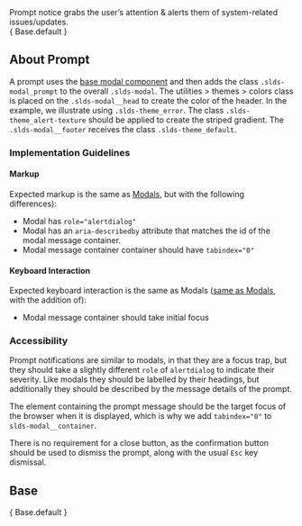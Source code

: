
<div className="doc lead">
  Prompt notice grabs the user’s attention & alerts them of system-related issues/updates.
</div>

<CodeView exampleOnly>
  { Base.default }
</CodeView>

## About Prompt
A prompt uses the [base modal component](/components/modals) and then adds the class `.slds-modal_prompt` to the overall `.slds-modal`. The utilities > themes > colors class is placed on the `.slds-modal__head` to create the color of the header. In the example, we illustrate using `.slds-theme_error`. The class `.slds-theme_alert-texture` should be applied to create the striped gradient. The `.slds-modal__footer` receives the class `.slds-theme_default`.

### Implementation Guidelines

#### Markup

Expected markup is the same as [Modals](/components/modals), but with the following differences):
- Modal has `role="alertdialog"`
- Modal has an `aria-describedby` attribute that matches the id of the modal message container.
- Modal message container container should have `tabindex="0"`

#### Keyboard Interaction

Expected keyboard interaction is the same as Modals ([same as Modals](/components/modals), with the addition of):
- Modal message container should take initial focus

### Accessibility
Prompt notifications are similar to modals, in that they are a focus trap, but they should take a slightly different `role` of `alertdialog` to indicate their severity. Like modals they should be labelled by their headings, but additionally they should be described by the message details of the prompt.

The element containing the prompt message should be the target focus of the browser when it is displayed, which is why we add `tabindex="0"` to `slds-modal__container`.

There is no requirement for a close button, as the confirmation button should be used to dismiss the prompt, along with the usual `Esc` key dismissal.

## Base

<CodeView>
  { Base.default }
</CodeView>
